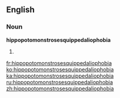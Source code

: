 ==English==

===Noun===
'''hippopotomonstrosesquippedaliophobia'''

# {{misspelling of|hippopotomonstrosesquipedaliophobia|lang=en}}

[[fr:hippopotomonstrosesquippedaliophobia]]
[[ko:hippopotomonstrosesquippedaliophobia]]
[[ka:hippopotomonstrosesquippedaliophobia]]
[[ru:hippopotomonstrosesquippedaliophobia]]
[[zh:hippopotomonstrosesquippedaliophobia]]